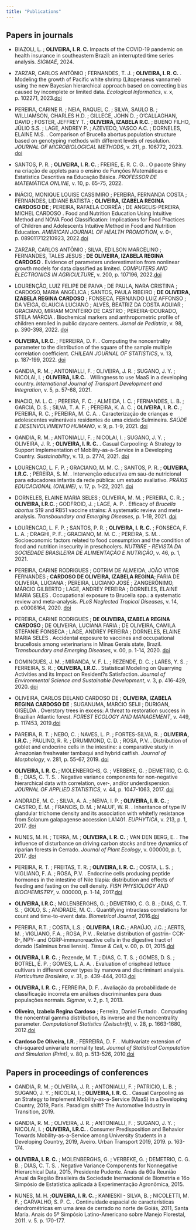 ---
title: "Publications"
---

## Papers in journals

- BIAZOLI, L. ; **OLIVEIRA, I. R. C.** Impacts of the COVID-19 pandemic on health insurance in southeastern Brazil: an interrupted time series analysis. *SIGMAE*, 2024.

- ZARZAR, CARLOS ANTÔNIO ; FERNANDES, T. J. ; **OLIVEIRA, I. R. C.** . Modeling the growth of Pacific white shrimp (Litopenaeus vannamei) using the new Bayesian hierarchical approach based on correcting bias caused by incomplete or limited data. *Ecological Informatics*, v. x, p. 102271, 2023.[doi](http://dx.doi.org/10.1016/j.ecoinf.2023.102271)

- PEREIRA, CARINE R. ; NEIA, RAQUEL C. ; SILVA, SAULO B. ; WILLIAMSON, CHARLES H.D. ; GILLECE, JOHN D. ; O'CALLAGHAN, DAVID ; FOSTER, JEFFREY T. ; **OLIVEIRA, IZABELA R.C.** ; BUENO FILHO, JÚLIO S.S. ; LAGE, ANDREY P. ; AZEVEDO, VASCO A.C. ; DORNELES, ELAINE M.S. . Comparison of Brucella abortus population structure based on genotyping methods with different levels of resolution. *JOURNAL OF MICROBIOLOGICAL METHODS*, v. 211, p. 106772, 2023. [doi](http://dx.doi.org/10.1016/j.mimet.2023.106772)

- SANTOS, P. R. ; **OLIVEIRA, I. R. C. **; FREIRE, E. R. C. G. . O pacote Shiny na criação de applets para o ensino de Funções Matemáticas e Estatística Descritiva na Educação Básica. *PROFESSOR DE MATEMÁTICA ONLINE*, v. 10, p. 65-75, 2022.

- INÁCIO, MONIQUE LOUISE CASSIMIRO ; PEREIRA, FERNANDA COSTA ; FERNANDES, LIDIANE BATISTA ; **OLIVEIRA, IZABELA REGINA CARDOSO DE **; PEREIRA, RAFAELA CORRÊA ; DE ANGELIS-PEREIRA, MICHEL CARDOSO . Food and Nutrition Education Using Intuitive Method and NOVA Food Classification: Implications for Food Practices of Children and Adolescents Intuitive Method in Food and Nutrition Education. *AMERICAN JOURNAL OF HEALTH PROMOTION*, v. 0-, p. 089011712210923, 2022.[doi](http://dx.doi.org/10.1177/08901171221092394)

- ZARZAR, CARLOS ANTÔNIO ; SILVA, EDILSON MARCELINO ; FERNANDES, TALES JESUS ; **DE OLIVEIRA, IZABELA REGINA CARDOSO **. Evidence of parameters underestimation from nonlinear growth models for data classified as limited. *COMPUTERS AND ELECTRONICS IN AGRICULTURE*, v. 200, p. 107196, 2022.[doi](http://dx.doi.org/10.1016/j.compag.2022.107196)

- LOURENÇÃO, LUIZ FELIPE DE PAIVA ; DE PAULA, NARA CRISTINA ; CARDOSO, MARIA ANGÉLICA ; SANTOS, PAULA RIBEIRO ; **DE OLIVEIRA, IZABELA REGINA CARDOSO** ; FONSECA, FERNANDO LUIZ AFFONSO ; DA VEIGA, GLAUCIA LUCIANO ; ALVES, BEATRIZ DA COSTA AGUIAR ; GRACIANO, MIRIAM MONTEIRO DE CASTRO ; PEREIRA-DOURADO, STELA MÁRCIA . Biochemical markers and anthropometric profile of children enrolled in public daycare centers. *Jornal de Pediatria*, v. 98, p. 390-398, 2022. [doi](http://dx.doi.org/10.1016/j.jped.2021.09.006)

- **OLIVEIRA, I.R.C.** ; FERREIRA, D. F. . Computing the noncentrality parameter to the distribution of the square of the sample multiple correlation coefficient. *CHILEAN JOURNAL OF STATISTICS*, v. 13, p. 187-199, 2022. [doi](http://dx.doi.org/10.32372/chjs.13-02-04)

- GANDIA, R. M. ; ANTONIALLI, F. ; OLIVEIRA, J. R. ; SUGANO, J. Y. ; NICOLAI, I. ; **OLIVEIRA, I.R.C.** . Willingness to use MaaS in a developing country. *International Journal of Transport Development and Integration*, v. 5, p. 57-68, 2021.

- INACIO, M. L. C. ; PEREIRA, F. C. ; ALMEIDA, I. C. ; FERNANDES, L. B. ; GARCIA, D. S. ; SILVA, T. A. F. ; PEREIRA, K. A. C. ; **OLIVEIRA, I. R. C. **; PEREIRA, R. C. ; PEREIRA, M. C. A. . Caracterização de crianças e adolescentes vulneráveis residentes de uma cidade Sulmineira. *SAÚDE E DESENVOLVIMENTO HUMANO*, v. 9, p. 1-9, 2021. [doi](http://dx.doi.org/10.18316/sdh.v9i2.7074)

- GANDIA, R. M. ; ANTONIALLI, F. ; NICOLAI, I. ; SUGANO, J. Y. ; OLIVEIRA, J. R. ; **OLIVEIRA, I. R. C.** . Casual Carpooling: A Strategy to Support Implementation of Mobility-as-a-Service in a Developing Country. *Sustainability*, v. 13, p. 2774, 2021. [doi](http://dx.doi.org/10.3390/su13052774)

- LOURENCAO, L. F. P. ; GRACIANO, M. M. C. ; SANTOS, P. R. ; **OLIVEIRA, I.R.C.** ; PEREIRA, S. M. . Intervenção educativa em sau-de nutricional para educadores infantis da rede pública: um estudo avaliativo. *PRÁXIS EDUCACIONAL (ONLINE)*, v. 17, p. 1-22, 2021. [doi](http://dx.doi.org/10.22481/praxisedu.v17i46.8426)

- DORNELES, ELAINE MARIA SELES ; OLIVEIRA, M. M. ; PEREIRA, C. R. ; **OLIVEIRA, I.R.C. **; GODFROID, J. ; LAGE, A. P. . Efficacy of *Brucella abortus* S19 and RB51 vaccine strains: A systematic review and meta-analysis. *Transboundary and Emerging Diseases*, p. 1-19, 2021. [doi](http://dx.doi.org/10.1111/tbed.14259)

- LOURENCAO, L. F. P. ; SANTOS, P. R. ; **OLIVEIRA, I. R. C.** ; FONSECA, F. L. A. ; DRAGHI, P. F. ; GRACIANO, M. M. C. ; PEREIRA, S. M. . Socioeconomic factors related to food consumption and the condition of food and nutrition insecurity in preschoolers. *NUTRIRE - REVISTA DA SOCIEDADE BRASILEIRA DE ALIMENTAÇÃO E NUTRIÇÃO*, v. 46, p. 1, 2021.

- PEREIRA, CARINE RODRIGUES ; COTRIM DE ALMEIDA, JOÃO VITOR FERNANDES ; **CARDOSO DE OLIVEIRA, IZABELA REGINA**; FARIA DE OLIVEIRA, LUCIANA ; PEREIRA, LUCIANO JOSÉ ; ZANGERÔNIMO, MÁRCIO GILBERTO ; LAGE, ANDREY PEREIRA ; DORNELES, ELAINE MARIA SELES . Occupational exposure to Brucella spp.: a systematic review and meta-analysis. *PLoS Neglected Tropical Diseases*, v. 14, p. e0008164, 2020. [doi](http://dx.doi.org/10.1371/journal.pntd.0008164)

- PEREIRA, CARINE RODRIGUES ; **DE OLIVEIRA, IZABELA REGINA CARDOSO **; DE OLIVEIRA, LUCIANA FARIA ; DE OLIVEIRA, CAMILA STEFANIE FONSECA ; LAGE, ANDREY PEREIRA ; DORNELES, ELAINE MARIA SELES . Accidental exposure to vaccines and occupational brucellosis among veterinarians in Minas Gerais state, Brazil. *Transboundary and Emerging Diseases*, v. 00, p. 1-14, 2020. [doi](http://dx.doi.org/10.1111/tbed.13797)

- DOMINGUES, J. M. ; MIRANDA, V. F. L. ; REZENDE, D. C. ; LARES, Y. S. ; FERREIRA, S. R. ; **OLIVEIRA, I.R.C. **. Statistical Modeling on Quarrying Activities and its Impact on Resident?s Satisfaction. *Journal of Environmental Science and Sustainable Development*, v. 3, p. 416-429, 2020. [doi](http://dx.doi.org/10.7454/jessd.v3i2.1062)

- OLIVEIRA, CARLOS DELANO CARDOSO DE ; **OLIVEIRA, IZABELA REGINA CARDOSO DE **; SUGANUMA, MARCIO SEIJI ; DURIGAN, GISELDA . Overstory trees in excess: A threat to restoration success in Brazilian Atlantic forest. *FOREST ECOLOGY AND MANAGEMENT*, v. 449, p. 117453, 2019.[doi](http://dx.doi.org/10.1016/j.foreco.2019.117453)

- PAREIRA, R. T. ; NEBO, C. ; NAVES, L. P. ; FORTES-SILVA, R. ; **OLIVEIRA, I.R.C. **; PAULINO, R. R. ; DRUMMOND, C. D. ; ROSA, P.V. . Distribution of goblet and endocrine cells in the intestine: a comparative study in Amazonian freshwater tambaqui and hybrid catfish. *Journal of Morphology*, v. 281, p. 55-67, 2019. [doi](http://dx.doi.org/10.1002/jmor.21079)

- **OLIVEIRA, I. R. C. **; MOLENBERGHS, G. ; VERBEKE, G. ; DEMETRIO, C. G. B. ; DIAS, C. T. S. . Negative variance components for non-negative hierarchical data with correlation, over-, and/or underdispersion. *JOURNAL OF APPLIED STATISTICS*, v. 44, p. 1047-1063, 2017. [doi](http://dx.doi.org/10.1080/02664763.2016.1191624)

- ANDRADE, M. C. ; SILVA, A. A. ; NEIVA, I. P. ; **OLIVEIRA, I. R. C.** ; CASTRO, E. M. ; FRANCIS, D. M. ; MALUF, W. R. . Inheritance of type IV glandular trichome density and its association with whitefly resistance from Solanum galapagense accession LA1401. *EUPHYTICA*, v. 213, p. 1, 2017. [doi](http://dx.doi.org/10.1007/s10681-016-1792-1)

- NUNES, M. H. ; TERRA, M. ; **OLIVEIRA, I. R. C.** ; VAN DEN BERG, E. . The influence of disturbance on driving carbon stocks and tree dynamics of riparian forests in Cerrado. *Journal of Plant Ecology*, v. 000000, p. 1, 2017. [doi](http://dx.doi.org/10.1093/jpe/rtx007)

- PEREIRA, R. T. ; FREITAS, T. R. ; **OLIVEIRA, I. R. C.** ; COSTA, L. S. ; VIGLIANO, F. A. ; ROSA, P.V. . Endocrine cells producing peptide hormones in the intestine of Nile tilapia: distribution and effects of feeding and fasting on the cell density. *FISH PHYSIOLOGY AND BIOCHEMISTRY*, v. 000000, p. 1-14, 2017.[doi](http://dx.doi.org/10.1007/s10695-017-0380-1)

- **OLIVEIRA, I.R.C.**; MOLENBERGHS, G. ; DEMETRIO, C. G. B. ; DIAS, C. T. S. ; GIOLO, S. ; ANDRADE, M. C. . Quantifying intraclass correlations for count and time-to-event data. *Biometrical Journal*, 2016.[doi](http://dx.doi.org/10.1002/bimj.201500093)

- PEREIRA, R.T. ; COSTA, L.S. ; **OLIVEIRA, I.R.C. **; ARAÚJO, J.C. ; AERTS, M. ; VIGLIANO, F.A. ; ROSA, P.V. . Relative distribution of gastrin- CCK-8-, NPY- and CGRP-immunoreactive cells in the digestive tract of dorado (Salminus brasiliensis). *Tissue & Cell*, v. 00, p. 01, 2015.[doi](http://dx.doi.org/10.1016/j.tice.2015.01.009)

- **OLIVEIRA, I. R. C.** ; Rezende, M. T. ; DIAS, C. T. S. ; GOMES, D. S. ; BOTREL, E. P. ; GOMES, L. A. A. . Evaluation of crisphead lettuce cultivars in different cover types by manova and discriminant analysis. *Horticultura Brasileira*, v. 31, p. 439-444, 2013.[doi](http://dx.doi.org/10.1590/s0102-05362013000300015)

- **OLIVEIRA, I. R. C.** ; FERREIRA, D. F. . Avaliação da probabilidade de classificação incorreta em análises discriminantes para duas populações normais. *Sigmae*, v. 2, p. 1, 2013.

- **Oliveira, Izabela Regina Cardoso** ; Ferreira, Daniel Furtado . Computing the noncentral gamma distribution, its inverse and the noncentrality parameter. *Computational Statistics (Zeitschrift)*, v. 28, p. 1663-1680, 2012.[doi](http://dx.doi.org/10.1007/s00180-012-0371-8)

- **Cardoso De Oliveira, I.R. **; FERREIRA, D. F. . Multivariate extension of chi-squared univariate normality test. *Journal of Statistical Computation and Simulation (Print)*, v. 80, p. 513-526, 2010.[doi](http://dx.doi.org/10.1080/00949650902731377)

## Papers in proceedings of conferences

-	GANDIA, R. M. ; OLIVEIRA, J. R. ; ANTONIALLI, F. ; PATRICIO, L. B. ; SUGANO, J. Y. ; NICOLAI, I. ; **OLIVEIRA, I. R. C.** . Casual Carpooling as an Strategy to Implement Mobility-as-a-Service (MaaS) in a Developing Country, 2019, Paris. Paradigm shift? The Automotive Industry in Transition, 2019.

-	GANDIA, R. M. ; OLIVEIRA, J. R. ; ANTONIALLI, F. ; SUGANO, J. Y. ; NICOLAI, I. ; **OLIVEIRA, I.R.C. **. Consumer Predisposition and Behavior Towards Mobility-as-a-Service among University Students in a Developing Country, 2019, Aveiro. Urban Transport 2019, 2019. p. 163-174.

-	**OLIVEIRA, I. R. C.** ; MOLENBERGHS, G. ; VERBEKE, G. ; DEMETRIO, C. G. B. ; DIAS, C. T. S. . Negative Variance Components for Nonnegative Hierarchical Data, 2015, Presidente Pudente. Anais da 60a Reunião Anual da Região Brasileira da Sociedade Inernacional de Biometria e 16o Simpósio de Estatística aplicada à Experimentação Agronômica, 2015.

-	NUNES, M. H. ;**OLIVEIRA, I. R. C.** ; KANIESKI - SILVA, B. ; NICOLETTI, M. F. ; CARVALHO, S. P. C. . Continuidade espacial de características dendrométricas em uma área de cerrado no norte de Goiás, 2011, Santa Maria. Anais do 5º Simpósio Latino-Americano sobre Manejo Florestal, 2011. v. 5. p. 170-177.